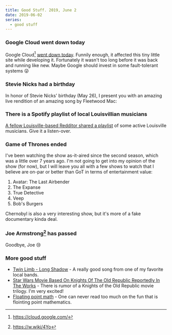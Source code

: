 ```yaml
---
title: Good Stuff. 2019, June 2
date: 2019-06-02
series:
  - good stuff
---
```


### Google Cloud went down today

Google Cloud[^1] [went down today](https://status.cloud.google.com/incident/compute/19003).
Funnily enough, it affected this tiny little site while developing it.
Fortunately it wasn't too long before it was back and running like new.
Maybe Google should invest in some fault-tolerant systems 😜

### Stevie Nicks had a birthday

In honor of Stevie Nicks' birthday (May 26), I present you with an amazing live rendition of an amazing song by Fleetwood Mac:

<YouTube videoId="zuTzAha1t80" />

### There is a Spotify playlist of local Louisvillian musicians

[A fellow Louisville-based Redditor shared a playlist](https://www.reddit.com/r/Louisville/comments/bv84ss/louisville_now_a_spotify_playlist_featuring) of some active Louisville musicians. Give it a listen-over.

<SpotifyPlayer uri="https://open.spotify.com/user/1220341945/playlist/1CmT2rhMarKGgWF4FPmYH4?si=IiKxJ38WR_ymDPby6-iInA" />

### Game of Thrones ended

I've been watching the show as-it-aired since the second season, which was a little over 7 years ago.
I'm not going to get into my opinion of the show (for now), but I will leave you all with a few shows to watch that I believe are on-par or better than GoT in terms of entertainment value:

1. Avatar: The Last Airbender
1. The Expanse
1. True Detective
1. Veep
1. Bob's Burgers

Chernobyl is also a very interesting show, but it's more of a fake documentary kinda deal.

### Joe Armstrong[^2] has passed

Goodbye, Joe 😢

<YouTube videoId="xrIjfIjssLE" />

### More good stuff

- [Twin Limb - Long Shadow](https://open.spotify.com/track/6Zx2CDGEUxo7IDaXA3OFub) - A really good song from one of my favorite local bands.
- [Star Wars Movie Based On Knights Of The Old Republic Reportedly In The Works](https://www.ign.com/articles/2019/05/23/star-wars-movie-based-on-knights-of-the-old-republic-reportedly-in-the-works) - There is rumor of a Knights of the Old Republic movie trilogy. I'm very excited!
- [Floating point math](https://0.30000000000000004.com) - One can never read too much on the fun that is flointing point mathematics.

[^1]: https://cloud.google.com/
[^2]: https://w.wiki/4Yo
